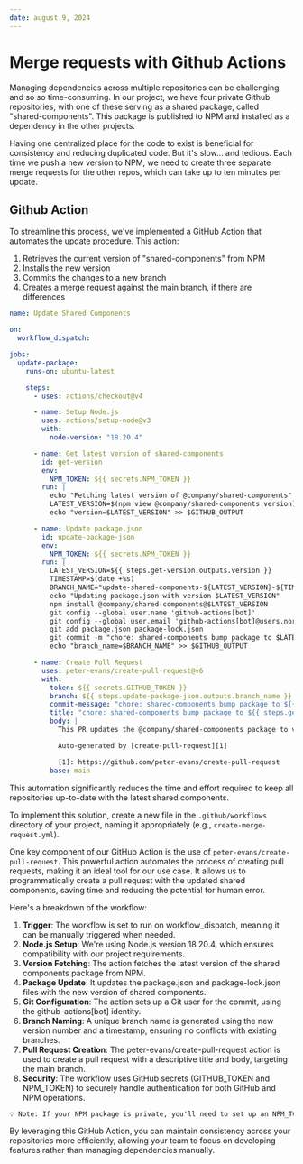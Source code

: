 ```yaml
---
date: august 9, 2024
---
```


# Merge requests with Github Actions

Managing dependencies across multiple repositories can be challenging and so so time-consuming. In our project, we have four private Github repositories, with one of these serving as a shared package, called "shared-components". This package is published to NPM and installed as a dependency in the other projects.

Having one centralized place for the code to exist is beneficial for consistency and reducing duplicated code. But it's slow... and tedious. Each time we push a new version to NPM, we need to create three separate merge requests for the other repos, which can take up to ten minutes per update.

## Github Action

To streamline this process, we've implemented a GitHub Action that automates the update procedure. This action:

1. Retrieves the current version of "shared-components" from NPM
2. Installs the new version
3. Commits the changes to a new branch
4. Creates a merge request against the main branch, if there are differences

```yml
name: Update Shared Components

on:
  workflow_dispatch:

jobs:
  update-package:
    runs-on: ubuntu-latest

    steps:
      - uses: actions/checkout@v4

      - name: Setup Node.js
        uses: actions/setup-node@v3
        with:
          node-version: "18.20.4"

      - name: Get latest version of shared-components
        id: get-version
        env:
          NPM_TOKEN: ${{ secrets.NPM_TOKEN }}
        run: |
          echo "Fetching latest version of @company/shared-components"
          LATEST_VERSION=$(npm view @company/shared-components version)
          echo "version=$LATEST_VERSION" >> $GITHUB_OUTPUT

      - name: Update package.json
        id: update-package-json
        env:
          NPM_TOKEN: ${{ secrets.NPM_TOKEN }}
        run: |
          LATEST_VERSION=${{ steps.get-version.outputs.version }}
          TIMESTAMP=$(date +%s)
          BRANCH_NAME="update-shared-components-${LATEST_VERSION}-${TIMESTAMP}"
          echo "Updating package.json with version $LATEST_VERSION"
          npm install @company/shared-components@$LATEST_VERSION
          git config --global user.name 'github-actions[bot]'
          git config --global user.email 'github-actions[bot]@users.noreply.github.com'
          git add package.json package-lock.json
          git commit -m "chore: shared-components bump package to $LATEST_VERSION"
          echo "branch_name=$BRANCH_NAME" >> $GITHUB_OUTPUT

      - name: Create Pull Request
        uses: peter-evans/create-pull-request@v6
        with:
          token: ${{ secrets.GITHUB_TOKEN }}
          branch: ${{ steps.update-package-json.outputs.branch_name }}
          commit-message: "chore: shared-components bump package to ${{ steps.get-version.outputs.version }}"
          title: "chore: shared-components bump package to ${{ steps.get-version.outputs.version }}"
          body: |
            This PR updates the @company/shared-components package to version ${{ steps.get-version.outputs.version }}

            Auto-generated by [create-pull-request][1]

            [1]: https://github.com/peter-evans/create-pull-request
          base: main
```

This automation significantly reduces the time and effort required to keep all repositories up-to-date with the latest shared components.

To implement this solution, create a new file in the `.github/workflows` directory of your project, naming it appropriately (e.g., `create-merge-request.yml`).

One key component of our GitHub Action is the use of `peter-evans/create-pull-request`. This powerful action automates the process of creating pull requests, making it an ideal tool for our use case. It allows us to programmatically create a pull request with the updated shared components, saving time and reducing the potential for human error.

Here's a breakdown of the workflow:

1. **Trigger**: The workflow is set to run on workflow_dispatch, meaning it can be manually triggered when needed.
2. **Node.js Setup**: We're using Node.js version 18.20.4, which ensures compatibility with our project requirements.
3. **Version Fetching**: The action fetches the latest version of the shared components package from NPM.
4. **Package Update**: It updates the package.json and package-lock.json files with the new version of shared components.
5. **Git Configuration**: The action sets up a Git user for the commit, using the github-actions[bot] identity.
6. **Branch Naming**: A unique branch name is generated using the new version number and a timestamp, ensuring no conflicts with existing branches.
7. **Pull Request Creation**: The peter-evans/create-pull-request action is used to create a pull request with a descriptive title and body, targeting the main branch.
8. **Security**: The workflow uses GitHub secrets (GITHUB_TOKEN and NPM_TOKEN) to securely handle authentication for both GitHub and NPM operations.

```tex
💡 Note: If your NPM package is private, you'll need to set up an NPM_TOKEN secret in your GitHub repository to allow the action to access the private registry.
```

By leveraging this GitHub Action, you can maintain consistency across your repositories more efficiently, allowing your team to focus on developing features rather than managing dependencies manually.
